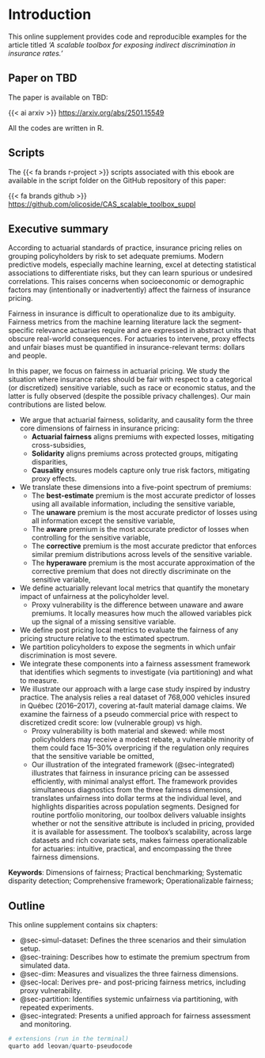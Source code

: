 # Introduction {.unnumbered}

This online supplement provides code and reproducible examples for the article titled *'A scalable toolbox for exposing indirect discrimination in insurance rates.'*

:::{.callout-important}

## Paper on TBD

The paper is available on TBD:

{{< ai arxiv >}}  <https://arxiv.org/abs/2501.15549>

:::

:::{.callout-note}
All the codes are written in R.
:::

:::{.callout-note}

## Scripts

The {{< fa brands r-project >}} scripts associated with this ebook are available in the script folder on the GitHub repository of this paper: 

{{< fa brands github >}} <https://github.com/olicoside/CAS_scalable_toolbox_suppl>

:::



## Executive summary


According to actuarial standards of practice, insurance pricing relies on grouping policyholders by risk to set adequate premiums. Modern predictive models, especially machine learning, excel at detecting statistical associations to differentiate risks, but they can learn spurious or undesired correlations. This raises concerns when socioeconomic or demographic factors may (intentionally or inadvertently) affect the fairness of insurance pricing.

Fairness in insurance is difficult to operationalize due to its ambiguity. Fairness metrics from the machine learning literature lack the segment-specific relevance actuaries require and are expressed in abstract units that obscure real-world consequences. For actuaries to intervene, proxy effects and unfair biases must be quantified in insurance-relevant terms: dollars and people.

In this paper, we focus on fairness in actuarial pricing. We study the situation where insurance rates should be fair with respect to a categorical (or discretized) sensitive variable, such as race or economic status, and the latter is fully observed (despite the possible privacy challenges). Our main contributions are listed below.

  - We argue that actuarial fairness, solidarity, and causality form the three core dimensions of fairness in insurance pricing:
      * **Actuarial fairness** aligns premiums with expected losses, mitigating cross-subsidies,
      * **Solidarity** aligns premiums across protected groups, mitigating disparities, 
      * **Causality** ensures models capture only true risk factors, mitigating proxy effects.
  - We translate these dimensions into a five-point spectrum of premiums:
    * The **best-estimate** premium is the most accurate predictor of losses using all available information, including the sensitive variable,
    * The **unaware** premium is the most accurate predictor of losses using all information except the sensitive variable,
    * The **aware** premium is the most accurate predictor of losses when controlling for the sensitive variable,
    * The **corrective** premium is the most accurate predictor that enforces similar premium distributions across levels of the sensitive variable. 
    * The **hyperaware** premium is the most accurate approximation of the corrective premium that does not directly discriminate on the sensitive variable,
  - We define actuarially relevant local metrics that quantify the monetary impact of unfairness at the policyholder level.
    * Proxy vulnerability is the difference between unaware and aware premiums. It locally measures how much the allowed variables pick up the signal of a missing sensitive variable.
  - We define post pricing local metrics to evaluate the fairness of any pricing structure relative to the estimated spectrum.
  - We partition policyholders to expose the segments in which unfair discrimination is most severe.
  - We integrate these components into a fairness assessment framework that identifies which segments to investigate (via partitioning) and what to measure.
  - We illustrate our approach with a large case study inspired by industry practice. The analysis relies a real dataset of 768,000 vehicles insured in Québec (2016--2017), covering at-fault material damage claims. We examine the fairness of a pseudo commercial price with respect to discretized credit score: low (vulnerable group) vs high.
    * Proxy vulnerability is both material and skewed: while most policyholders may receive a modest rebate, a vulnerable minority of them could face 15--30\% overpricing if the regulation only requires that the sensitive variable be omitted,
    * Our illustration of the integrated framework (@sec-integrated) illustrates that fairness in insurance pricing can be assessed efficiently, with minimal analyst effort. The framework provides simultaneous diagnostics from the three fairness dimensions, translates unfairness into dollar terms at the individual level, and highlights disparities across population segments.
Designed for routine portfolio monitoring, our toolbox delivers valuable insights whether or not the sensitive attribute is included in pricing, provided it is available for assessment.  The toolbox's scalability, across large datasets and rich covariate sets, makes fairness operationalizable for actuaries: intuitive, practical, and encompassing the three fairness dimensions.

**Keywords**: Dimensions of fairness; Practical benchmarking; Systematic disparity detection; Comprehensive framework; Operationalizable fairness;

## Outline

This online supplement contains six chapters:

  - @sec-simul-dataset: Defines the three scenarios and their simulation setup.
  - @sec-training: Describes how to estimate the premium spectrum from simulated data.
  - @sec-dim: Measures and visualizes the three fairness dimensions.
  - @sec-local: Derives pre- and post-pricing fairness metrics, including proxy vulnerability.
  - @sec-partition: Identifies systemic unfairness via partitioning, with repeated experiments.
  - @sec-integrated: Presents a unified approach for fairness assessment and monitoring.





```r
# extensions (run in the terminal)
quarto add leovan/quarto-pseudocode
```


